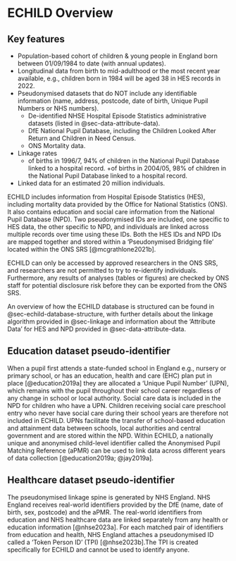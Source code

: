 # ECHILD Overview {#sec-echild-overview}

## Key features

* Population-based cohort of children & young people in England born between 01/09/1984 to date (with annual updates).
* Longitudinal data from birth to mid-adulthood or the most recent year available, e.g., children born in 1984 will be aged 38 in HES records in 2022.
* Pseudonymised datasets that do NOT include any identifiable information (name, address, postcode, date of birth, Unique Pupil Numbers or NHS numbers).
  + De-identified NHSE Hospital Episode Statistics administrative datasets (listed in @sec-data-attribute-data).
  + DfE National Pupil Database, including the Children Looked After Return and Children in Need Census.
  + ONS Mortality data.
* Linkage rates
  + of births in 1996/7, 94% of children in the National Pupil Database linked to a hospital record.
  +of births in 2004/05, 98% of children in the National Pupil Database linked to a hospital record.
* Linked data for an estimated 20 million individuals.

ECHILD includes information from Hospital Episode Statistics (HES), including mortality data provided by the Office for National Statistics (ONS). It also contains education and social care information from the National Pupil Database (NPD). Two pseudonymised IDs are included, one specific to HES data, the other specific to NPD, and individuals are linked across multiple records over time using these IDs. Both the HES IDs and NPD IDs are mapped together and stored within a ‘Pseudonymised Bridging file’ located within the ONS SRS [@mcgrathlone2021b].

ECHILD can only be accessed by approved researchers in the ONS SRS, and researchers are not permitted to try to re-identify individuals. Furthermore, any results of analyses (tables or figures) are checked by ONS staff for potential disclosure risk before they can be exported from the ONS SRS.

An overview of how the ECHILD database is structured can be found in @sec-echild-database-structure, with further details about the linkage algorithm provided in @sec-linkage and information about the ‘Attribute Data’ for HES and NPD provided in @sec-data-attribute-data.

## Education dataset pseudo-identifier

When a pupil first attends a state-funded school in England e.g., nursery or primary school, or has an education, health and care (EHC) plan put in place [@education2019a] they are allocated a ‘Unique Pupil Number’ (UPN), which remains with the pupil throughout their school career regardless of any change in school or local authority. Social care data is included in the NPD for children who have a UPN. Children receiving social care preschool entry who never have social care during their school years are therefore not included in ECHILD. UPNs facilitate the transfer of school-based education and attainment data between schools, local authorities and central government and are stored within the NPD. Within ECHILD, a nationally unique and anonymised child-level identifier called the Anonymised Pupil Matching Reference (aPMR) can be used to link data across different years of data collection [@education2019a; @jay2019a].

## Healthcare dataset pseudo-identifier

The pseudonymised linkage spine is generated by NHS England. NHS England receives real-world identifiers provided by the DfE (name, date of birth, sex, postcode) and the aPMR. The real-world identifiers from education and NHS healthcare data are linked separately from any health or education information [@nhse2023a]. For each matched pair of identifiers from education and health, NHS England attaches a pseudonymised ID called a ‘Token Person ID’ (TPI) [@nhse2023b].The TPI is created specifically for ECHILD and cannot be used to identify anyone.
